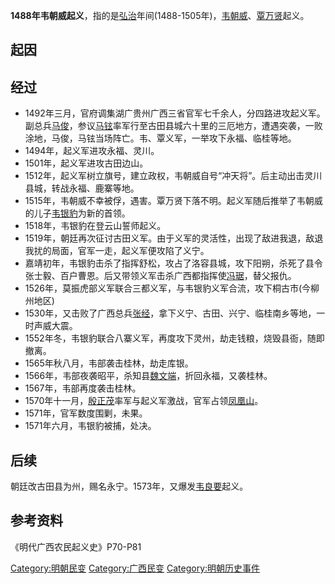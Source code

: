 '''1488年韦朝威起义'''，指的是[[弘治|弘治]]年间(1488-1505年)，[[韦朝威|韦朝威]]、[[覃万贤|覃万贤]]起义。
== 起因 ==
== 经过 ==
*1492年三月，官府调集湖广贵州广西三省官军七千余人，分四路进攻起义军。副总兵[[马俊|马俊]]，参议[[马铉|马铉]]率军行至古田县城六十里的三厄地方，遭遇突袭，一败涂地，马俊，马铉当场阵亡。韦、覃义军，一举攻下永福、临桂等地。
*1494年，起义军进攻永福、灵川。
*1501年，起义军进攻古田边山。
*1512年，起义军树立旗号，建立政权，韦朝威自号“冲天将”。后主动出击灵川县城，转战永福、鹿寨等地。
*1515年，韦朝威不幸被俘，遇害。覃万贤下落不明。起义军随后推举了韦朝威的儿子[[韦银豹|韦银豹]]为新的首领。
*1518年，韦银豹在登云山誓师起义。
*1519年，朝廷再次征讨古田义军。由于义军的灵活性，出现了敌进我退，敌退我扰的局面，官军一走，起义军便攻陷了义宁。
*嘉靖初年，韦银豹击杀了指挥舒松，攻占了洛容县城，攻下阳朔，杀死了县令张士毅、百户曹恩。后又带领义军击杀广西都指挥使[[冯琚|冯琚]]，替父报仇。
*1526年，莫振虎部义军联合三都义军，与韦银豹义军合流，攻下桐古市(今柳州地区)
*1530年，又击败了广西总兵[[张经|张经]]，拿下义宁、古田、兴宁、临桂南乡等地，一时声威大震。
*1552年冬，韦银豹联合八寨义军，再度攻下灵州，劫走钱粮，烧毁县衙，随即撤离。
*1565年秋八月，韦部袭击桂林，劫走库银。
*1566年，韦部夜袭昭平，杀知县[[魏文端|魏文端]]，折回永福，又袭桂林。
*1567年，韦部再度袭击桂林。
*1570年十一月，[[殷正茂|殷正茂]]率军与起义军激战，官军占领[[凤凰山|凤凰山]]。
*1571年，官军数度围剿，未果。
*1571年六月，韦银豹被捕，处决。

== 后续 ==
朝廷改古田县为州，赐名永宁。1573年，又爆发[[韦良要|韦良要]]起义。

== 参考资料 ==
《明代广西农民起义史》P70-P81

[[Category:明朝民变|Category:明朝民变]]
[[Category:广西民变|Category:广西民变]]
[[Category:明朝历史事件|Category:明朝历史事件]]